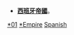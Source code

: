*'''[[西班牙帝國|西班牙帝國]]{{C|建立}}'''。
::{{See also|Category:西班牙帝國廢除}}

[[Category:西班牙帝国历史|*01]]
[[Category:西班牙建立|*Empire]]
[[Category:殖民帝國建立|Spanish]]